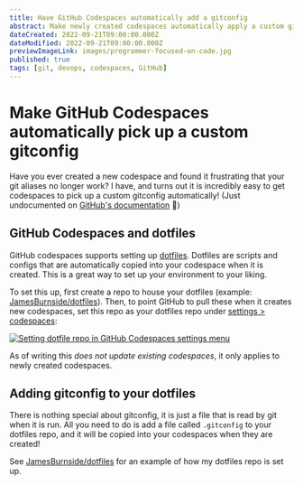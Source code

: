```yaml
---
title: Have GitHub Codespaces automatically add a gitconfig
abstract: Make newly created codespaces automatically apply a custom gitconfig.
dateCreated: 2022-09-21T09:00:00.000Z
dateModified: 2022-09-21T09:00:00.000Z
previewImageLink: images/programmer-focused-on-code.jpg
published: true
tags: [git, devops, codespaces, GitHub]
---
```


# Make GitHub Codespaces automatically pick up a custom gitconfig

Have you ever created a new codespace and found it frustrating that your git aliases no longer work?
I have, and turns out it is incredibly easy to get codespaces to pick up a custom gitconfig automatically! (Just undocumented on [GitHub's documentation](https://docs.github.com/en/codespaces/customizing-your-codespace/personalizing-github-codespaces-for-your-account#dotfiles) 🤷)

## GitHub Codespaces and dotfiles

GitHub codespaces supports setting up [dotfiles](https://docs.github.com/en/codespaces/customizing-your-codespace/personalizing-github-codespaces-for-your-account).
Dotfiles are scripts and configs that are automatically copied into your codespace when it is created. This is a great way to set up your environment to your liking.

To set this up, first create a repo to house your dotfiles (example: [JamesBurnside/dotfiles](JamesBurnside/dotfiles)).
Then, to point GitHub to pull these when it creates new codespaces, set this repo as your dotfiles repo under [settings > codespaces](https://github.com/settings/codespaces):

[![Setting dotfile repo in GitHub Codespaces settings menu](/images/setting-dotfiles.png)](/images/setting-dotfiles.png)

As of writing this _does not update existing codespaces_, it only applies to newly created codespaces.

## Adding gitconfig to your dotfiles

There is nothing special about gitconfig, it is just a file that is read by git when it is run.
All you need to do is add a file called `.gitconfig` to your dotfiles repo, and it will be copied into your codespaces when they are created!

See [JamesBurnside/dotfiles](JamesBurnside/dotfiles) for an example of how my dotfiles repo is set up.
